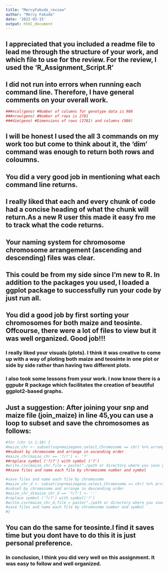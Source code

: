 ```yaml
---
title: "MercyFakude_review"
author: "Mercy Fakude"
date: '2022-03-15'
output: html_document
---
```

## I appreciated that you included a readme file to lead me through the structure of your work, and which file to use for the review. For the review, I used the 'R_Assignment_Script.R'

## I did not run into errors  when running each command line. Therefore, I have general comments on your overall work. 
```r
###ncol(geno) #Number of columns for genotype data is 986
###nrow(geno) #Number of rows is 2781
###dim(geno) #Dimensions of rows (2781) and columns (986)
```
## I will be honest I used the all 3 commands on my work too but come to think about it, the 'dim' command was enough to return both rows and coloumns.

## You did a very good job in mentioning what each command line returns.

## I really liked that each and every chunk of code had a concise heading of what the chunk will return.As a new R user this made it easy fro me to track what the code returns.

## Your naming system for chromosome chromosome arrangement (ascending and descending) files was clear.

## This could be from my side since I'm new to R. In addition to the packages you used, I loaded a ggplot package to successfully run your code by just run all. 

## You did a good job by first sorting your chromosomes for both maize and teosinte. Offcourse, there were a lot of files to view but it was well organized. Good job!!! 

### I really liked your visuals (plots). I think it was creative to come up with a way of ploting both maize and teosinte in one plot or side by side rather than having two different plots.

### I also took some lessons from your work. I now know there is a ggpubr R package which facilitates the creation of beautiful ggplot2-based graphs.

## Just a suggestion: After joining your snp and maize file (join_maize) in line 45,you can use a loop to subset and save the chromosomes as follows:

```r
#for (chr in 1:10) {
#maize_chr <- subset(snp+maizegeno.select,Chromosome == chr) %>% arrange(Position) 
##subset by chromosome and arrange in ascending order
#maize_chr[maize_chr == '?/?'] <- '?' 
##replace symbol ('?/?') with symbol ('?')
#write.csv(maize_chr,file = paste("./path or directory where you save your work/maize_chr",chr,"_Q.csv",sep = ""))
##save files and name each file by chromosome number and symbol

#save files and name each file by chromosome
#maize_chr_d <- subset(snp+maizegeno.select,Chromosome == chr) %>% arrange(desc(Position))
#subset by chromosome and arrange in descending order
#maize_chr_d[maize_chr_d == '?/?'] <- '-' 
#replace symbol ('?/?') with symbol('?')
#write.csv(maize_chr_d,file = paste("./path or directory where you save your work/maize_chr",chr,"_H.csv",sep = ""))
#save files and name each file by chromosome number and symbol  
#}
```
## You can do the same for teosinte.I find it saves time but you dont have to do this it is just personal preference. 

### In conclusion, I think you did very well on this assignment. It was easy to follow and well organized.


